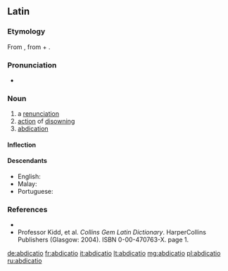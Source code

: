 ==Latin==

===Etymology===
From {{m|la|abdicō||deny, refuse; renounce}}, from {{term|ab||of, from, by|lang=la}} + {{m|la|dicō||dedicate}}.

===Pronunciation===
* {{la-pronunc|abdicātiō}}

===Noun===
{{la-noun|abdicātiō|abdicationis|abdicātiōnis|f|third}}

# a [[renunciation]] 
# [[action]] of [[disowning]]
# [[abdication]]

====Inflection====
{{la-decl-3rd|abdicātiō|abdicātiōn}}

====Descendants====
* English: {{l/en|abdication}}
* Malay: {{l|ms|abdikasi}}
* Portuguese: {{l/pt|abdicação}}

===References===
* {{R:L&S}}
* Professor Kidd, et al. ''Collins Gem Latin Dictionary''. HarperCollins Publishers (Glasgow: 2004). ISBN 0-00-470763-X. page 1.

[[de:abdicatio]]
[[fr:abdicatio]]
[[it:abdicatio]]
[[lt:abdicatio]]
[[mg:abdicatio]]
[[pl:abdicatio]]
[[ru:abdicatio]]